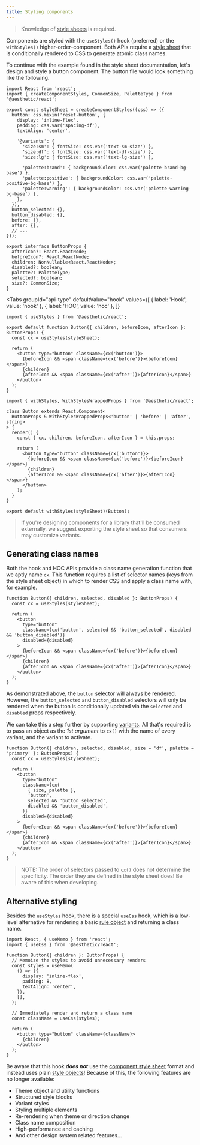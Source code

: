 ```yaml
---
title: Styling components
---
```



> Knowledge of [style sheets](../../dev/css-in-js/style-sheets.md) is required.

Components are styled with the `useStyles()` hook (preferred) or the `withStyles()`
higher-order-component. Both APIs require a
[style sheet](../../dev/css-in-js/style-sheets/components.md) that is conditionally rendered to CSS
to generate atomic class names.

To continue with the example found in the style sheet documentation, let's design and style a button
component. The button file would look something like the following.

```tsx {4}
import React from 'react';
import { createComponentStyles, CommonSize, PaletteType } from '@aesthetic/react';

export const styleSheet = createComponentStyles((css) => ({
  button: css.mixin('reset-button', {
    display: 'inline-flex',
    padding: css.var('spacing-df'),
    textAlign: 'center',

    '@variants': {
      'size:sm': { fontSize: css.var('text-sm-size') },
      'size:df': { fontSize: css.var('text-df-size') },
      'size:lg': { fontSize: css.var('text-lg-size') },

      'palette:brand': { backgroundColor: css.var('palette-brand-bg-base') },
      'palette:positive': { backgroundColor: css.var('palette-positive-bg-base') },
      'palette:warning': { backgroundColor: css.var('palette-warning-bg-base') },
    },
  }),
  button_selected: {},
  button_disabled: {},
  before: {},
  after: {},
  // ...
}));

export interface ButtonProps {
  afterIcon?: React.ReactNode;
  beforeIcon?: React.ReactNode;
  children: NonNullable<React.ReactNode>;
  disabled?: boolean;
  palette?: PaletteType;
  selected?: boolean;
  size?: CommonSize;
}
```

<Tabs
  groupId="api-type"
  defaultValue="hook"
  values={[
    { label: 'Hook', value: 'hook' },
    { label: 'HOC', value: 'hoc' },
  ]}
>
  <TabItem value="hook">

```tsx {4}
import { useStyles } from '@aesthetic/react';

export default function Button({ children, beforeIcon, afterIcon }: ButtonProps) {
  const cx = useStyles(styleSheet);

  return (
    <button type="button" className={cx('button')}>
      {beforeIcon && <span className={cx('before')}>{beforeIcon}</span>}
      {children}
      {afterIcon && <span className={cx('after')}>{afterIcon}</span>}
    </button>
  );
}
```

  </TabItem>
  <TabItem value="hoc">

```tsx {7,19}
import { withStyles, WithStylesWrappedProps } from '@aesthetic/react';

class Button extends React.Component<
  ButtonProps & WithStylesWrappedProps<'button' | 'before' | 'after', string>
> {
  render() {
    const { cx, children, beforeIcon, afterIcon } = this.props;

    return (
      <button type="button" className={cx('button')}>
        {beforeIcon && <span className={cx('before')}>{beforeIcon}</span>}
        {children}
        {afterIcon && <span className={cx('after')}>{afterIcon}</span>}
      </button>
    );
  }
}

export default withStyles(styleSheet)(Button);
```

  </TabItem>
</Tabs>

> If you're designing components for a library that'll be consumed externally, we suggest exporting
> the style sheet so that consumers may customize variants.

## Generating class names

Both the hook and HOC APIs provide a class name generation function that we aptly name `cx`. This
function requires a list of selector names (keys from the style sheet object) in which to render CSS
and apply a class name with, for example.

```tsx {2,7,10,12}
function Button({ children, selected, disabled }: ButtonProps) {
  const cx = useStyles(styleSheet);

  return (
    <button
      type="button"
      className={cx('button', selected && 'button_selected', disabled && 'button_disabled')}
      disabled={disabled}
    >
      {beforeIcon && <span className={cx('before')}>{beforeIcon}</span>}
      {children}
      {afterIcon && <span className={cx('after')}>{afterIcon}</span>}
    </button>
  );
}
```

As demonstrated above, the `button` selector will always be rendered. However, the `button_selected`
and `button_disabled` selectors will only be rendered when the button is conditionally updated via
the `selected` and `disabled` props respectively.

We can take this a step further by supporting
[variants](../../dev/css-in-js/style-sheets/components.md#variants). All that's required is to pass
an object as the _1st argument_ to `cx()` with the name of every variant, and the variant to
activate.

```tsx {2,7-12,15,17}
function Button({ children, selected, disabled, size = 'df', palette = 'primary' }: ButtonProps) {
  const cx = useStyles(styleSheet);

  return (
    <button
      type="button"
      className={cx(
        { size, palette },
        'button',
        selected && 'button_selected',
        disabled && 'button_disabled',
      )}
      disabled={disabled}
    >
      {beforeIcon && <span className={cx('before')}>{beforeIcon}</span>}
      {children}
      {afterIcon && <span className={cx('after')}>{afterIcon}</span>}
    </button>
  );
}
```

> NOTE: The order of selectors passed to `cx()` does not determine the specificity. The order they
> are defined in the style sheet does! Be aware of this when developing.

## Alternative styling

Besides the `useStyles` hook, there is a special `useCss` hook, which is a low-level alternative for
rendering a basic [rule object](../../packages/style/concepts.md#styles) and returning a class name.

```tsx
import React, { useMemo } from 'react';
import { useCss } from '@aesthetic/react';

function Button({ children }: ButtonProps) {
  // Memoize the styles to avoid unnecessary renders
  const styles = useMemo(
    () => ({
      display: 'inline-flex',
      padding: 8,
      textAlign: 'center',
    }),
    [],
  );

  // Immediately render and return a class name
  const className = useCss(styles);

  return (
    <button type="button" className={className}>
      {children}
    </button>
  );
}
```

Be aware that this hook _**does not**_ use the
[component style sheet](../../dev/css-in-js/style-sheets/components.md) format and instead uses
plain [style objects](../../packages/style/concepts.md#styles)! Because of this, the following
features are no longer available:

- Theme object and utility functions
- Structured style blocks
- Variant styles
- Styling multiple elements
- Re-rendering when theme or direction change
- Class name composition
- High-performance and caching
- And other design system related features...
